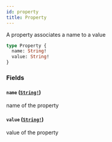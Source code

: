 ```yaml
---
id: property
title: Property
---
```


A property associates a name to a value

```graphql
type Property {
  name: String!
  value: String!
}
```

### Fields

#### `name` ([`String!`](/docs/graphql/scalars/string))

name of the property

#### `value` ([`String!`](/docs/graphql/scalars/string))

value of the property
